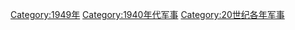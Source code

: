{{portal|軍事}}
{{Commonscat|1949 in military history}}
{{Year by category
|m=1
|c=9
|d=4
|y=9
|cat=军事
|sortkey=军事
|parent=20世纪各年军事
|subcat=1940年代军事
}}

[[Category:1949年|Category:1949年]]
[[Category:1940年代军事|Category:1940年代军事]]
[[Category:20世纪各年军事|Category:20世纪各年军事]]
